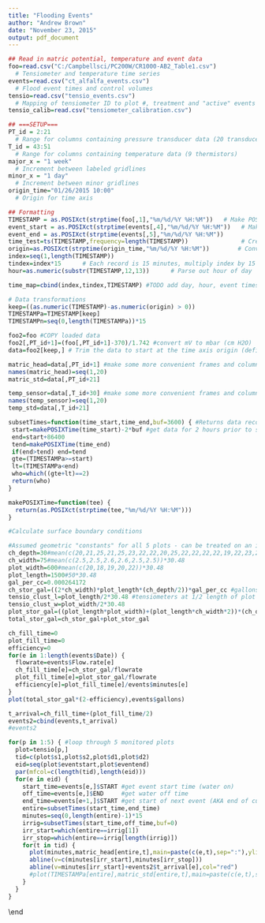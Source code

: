 ```yaml
---
title: "Flooding Events"
author: "Andrew Brown"
date: "November 23, 2015"
output: pdf_document
---
```


```r
## Read in matric potential, temperature and event data
foo=read.csv("C:/Campbellsci/PC200W/CR1000-AB2_Table1.csv")
  # Tensiometer and temperature time series
events=read.csv("ct_alfalfa_events.csv") 
  # Flood event times and control volumes
tensio=read.csv("tensio_events.csv")
  # Mapping of tensiometer ID to plot #, treatment and "active" events
tensio_calib=read.csv("tensiometer_calibration.csv")

## ===SETUP===
PT_id = 2:21                      
  # Range for columns containing pressure transducer data (20 transducers)
T_id = 43:51                      
  # Range for columns containing temperature data (9 thermistors)
major_x = "1 week"                
  # Increment between labeled gridlines
minor_x = "1 day"                 
  # Increment between minor gridlines
origin_time="01/26/2015 10:00"    
  # Origin for time axis

## Formatting
TIMESTAMP = as.POSIXct(strptime(foo[,1],"%m/%d/%Y %H:%M"))   # Make POSIX datetime from time column
event_start = as.POSIXct(strptime(events[,4],"%m/%d/%Y %H:%M"))   # Make POSIX datetime for flood event start and end times
event_end = as.POSIXct(strptime(events[,5],"%m/%d/%Y %H:%M"))
time_test=ts(TIMESTAMP,frequency=length(TIMESTAMP))               # Create a timeseries object for data timestamp
origin=as.POSIXct(strptime(origin_time,"%m/%d/%Y %H:%M"))        # Convert origin into POSIX datetime
index=seq(1,length(TIMESTAMP))
tindex=index*15      # Each record is 15 minutes, multiply index by 15 to yield time in minutes for each record
hour=as.numeric(substr(TIMESTAMP,12,13))      # Parse out hour of day

time_map=cbind(index,tindex,TIMESTAMP) #TODO add day, hour, event timestamps?

# Data transformations
keep=((as.numeric(TIMESTAMP)-as.numeric(origin) > 0))      
TIMESTAMPa=TIMESTAMP[keep]
TIMESTAMPn=seq(0,length(TIMESTAMPa))*15

foo2=foo #COPY loaded data
foo2[,PT_id+1]=(foo[,PT_id+1]-370)/1.742 #convert mV to mbar (cm H2O)
data=foo2[keep,] # Trim the data to start at the time axis origin (defined above)

matric_head=data[,PT_id+1] #make some more convenient frames and column names
names(matric_head)=seq(1,20)
matric_std=data[,PT_id+21]

temp_sensor=data[,T_id+30] #make some more convenient frames and column names
names(temp_sensor)=seq(1,20)
temp_std=data[,T_id+21]

subsetTimes=function(time_start,time_end,buf=3600) { #Returns data records corresponding to specified time interval
 start=makePOSIXTime(time_start)-2*buf #get data for 2 hours prior to start of event
 end=start+86400
 tend=makePOSIXTime(time_end)
 if(end>tend) end=tend
 gte=(TIMESTAMPa>=start)
 lt=(TIMESTAMPa<end)
 who=which((gte+lt)==2)
 return(who)
}

makePOSIXTime=function(tee) {
  return(as.POSIXct(strptime(tee,"%m/%d/%Y %H:%M")))
}

#Calculate surface boundary conditions

#Assumed geometric "constants" for all 5 plots - can be treated on an individual basis also
ch_depth=30#mean(c(20,21,25,21,25,23,22,22,20,25,22,22,22,22,19,22,23,21,24,22,22,21,20,21,22,20,22)) #22 cm vertical
ch_width=75#mean(c(2.5,2.5,2.6,2.6,2.5,2.5))*30.48
plot_width=600#mean(c(20,18,19,20,22))*30.48
plot_length=1500#50*30.48
gal_per_cc=0.000264172
ch_stor_gal=((2*ch_width)*plot_length*(ch_depth/2))*gal_per_cc #gallons of storage in both side channels per plot
tensio_clust_l=plot_length/2*30.48 #tensiometers at 1/2 length of plot
tensio_clust_w=plot_width/2*30.48
plot_stor_gal=((plot_length*plot_width)+(plot_length*ch_width*2))*(ch_depth/2)*gal_per_cc
total_stor_gal=ch_stor_gal+plot_stor_gal

ch_fill_time=0
plot_fill_time=0
efficiency=0
for(e in 1:length(events$Date)) {
  flowrate=events$Flow.rate[e]
  ch_fill_time[e]=ch_stor_gal/flowrate
  plot_fill_time[e]=plot_stor_gal/flowrate
  efficiency[e]=plot_fill_time[e]/events$minutes[e]
}
plot(total_stor_gal*(2-efficiency),events$gallons)

t_arrival=ch_fill_time+(plot_fill_time/2)
events2=cbind(events,t_arrival)
#events2

for(p in 1:5) { #loop through 5 monitored plots
  plot=tensio[p,]
  tid=c(plot$s1,plot$s2,plot$d1,plot$d2)
  eid=seq(plot$eventstart,plot$eventend)
  par(mfcol=c(length(tid),length(eid)))
  for(e in eid) {
    start_time=events[e,]$START #get event start time (water on)
    off_time=events[e,]$END     #get water off time
    end_time=events[e+1,]$START #get start of next event (AKA end of current)
    entire=subsetTimes(start_time,end_time)
    minutes=seq(0,length(entire)-1)*15
    irrig=subsetTimes(start_time,off_time,buf=0)
    irr_start=which(entire==irrig[1])
    irr_stop=which(entire==irrig[length(irrig)])
    for(t in tid) {
      plot(minutes,matric_head[entire,t],main=paste(c(e,t),sep=":"),ylim=c(0,300))
      abline(v=c(minutes[irr_start],minutes[irr_stop]))
      abline(v=minutes[irr_start]+events2$t_arrival[e],col="red")
      #plot(TIMESTAMPa[entire],matric_std[entire,t],main=paste(c(e,t),sep=":"),ylim=c(0,100))
    }
  }
}
```
\end